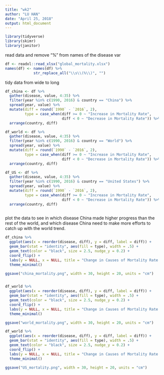 ```yaml
---
title: "wk2"
author: "LU HAN"
date: "April 25, 2018"
output: html_document
---
```


```r
library(tidyverse)
library(skimr)
library(janitor)

```

read data and remove "%" from names of the disease var
```r
df <- readxl::read_xlsx("global_mortality.xlsx")
names(df) <- names(df) %>% 
             str_replace_all("\\s\\(%\\)", "")

```

tidy data from wide to long
```r
df_china <- df %>% 
  gather(disease, value, 4:35) %>%
  filter(year %in% c(1990, 2016) & country == "China") %>% 
  spread(year, value) %>% 
  mutate(diff = round(`1990` - `2016`, 2),
         type = case_when(diff >= 0 ~ "Increase in Mortality Rate",
                          diff < 0 ~ "Decrease in Mortality Rate")) %>% 
  arrange(country, diff)

df_world <- df %>% 
  gather(disease, value, 4:35) %>%
  filter(year %in% c(1990, 2016) & country == "World") %>% 
  spread(year, value) %>% 
  mutate(diff = round(`1990` - `2016`, 2),
         type = case_when(diff >= 0 ~ "Increase in Mortality Rate",
                          diff < 0 ~ "Decrease in Mortality Rate")) %>% 
  arrange(country, diff)

df_US <- df %>% 
  gather(disease, value, 4:35) %>%
  filter(year %in% c(1990, 2016) & country == "United States") %>% 
  spread(year, value) %>% 
  mutate(diff = round(`1990` - `2016`, 2),
         type = case_when(diff >= 0 ~ "Increase in Mortality Rate",
                          diff < 0 ~ "Decrease in Mortality Rate")) %>% 
  arrange(country, diff)
  
```

plot the data to see in which disease China made higher progress than the rest of the world, and which disease China need to make more efforts to catch up with the world trend.

```r
df_china %>% 
  ggplot(aes(x = reorder(disease, diff), y = diff, label = diff)) +
  geom_bar(stat = "identity", aes(fill = type), width = .5) +
  geom_text(color = "black", size = 2.5, nudge_y = 0.2) +
  coord_flip() +
  labs(y = NULL, x = NULL, title = "Change in Causes of Mortality Rate in China from 1990 to 2016", subtitle = "Air Population is killing more people;\nDespite of medical improvement, babies are less likely to survive their first year;\nLess people die from Cardiovascular diseases & Cancers") +
  theme_minimal()

ggsave("china_mortality.png", width = 30, height = 20, units = "cm") 


df_world %>%  
  ggplot(aes(x = reorder(disease, diff), y = diff, label = diff)) +
  geom_bar(stat = "identity", aes(fill = type), width = .5) +
  geom_text(color = "black", size = 2.5, nudge_y = 0.2) +
  coord_flip() +
  labs(y = NULL, x = NULL, title = "Change in Causes of Mortality Rate Worldwide from 1990 to 2016", subtitle = "Despite preventable and treatable, Diarrheal is increasingly causing more people especially children to die;\nDespite of medical improvement, babies are less likely to survive their first year;\nLess people die from Cardiovascular diseases & Cancers") +
  theme_minimal()

ggsave("world_mortality.png", width = 30, height = 20, units = "cm") 

df_world %>%  
  ggplot(aes(x = reorder(disease, diff), y = diff, label = diff)) +
  geom_bar(stat = "identity", aes(fill = type), width = .5) +
  geom_text(color = "black", size = 2.5, nudge_y = 0.2) +
  coord_flip() +
  labs(y = NULL, x = NULL, title = "Change in Causes of Mortality Rate in United States from 1990 to 2016", subtitle = "Despite of medical improvement, babies are less likely to survive their first year;\nLess people die from Cardiovascular diseases & Cancers") +
  theme_minimal()

ggsave("US_mortality.png", width = 30, height = 20, units = "cm") 
```